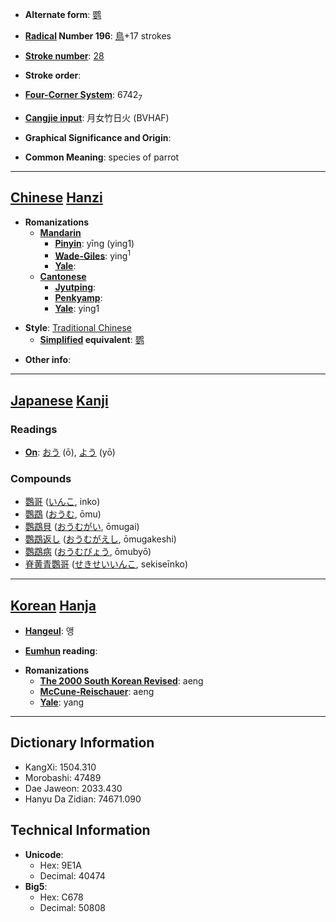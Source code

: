 
<!--
Attention: This page is to be ph34red.

Thank you.
Brought to you by Ph34rness.
-->

* '''Alternate form''': [[鹦]]

* '''[[Wiktionary:Chinese radical index| Radical]] Number 196''': [[Wiktionary:Chinese radical index 鳥|鳥]]+17 strokes

* '''[[Wiktionary:Chinese total strokes index|Stroke number]]''': [[Wiktionary:Chinese total strokes index 28|28]]

* '''Stroke order''': 

* '''[[Wiktionary:Chinese four corner index|Four-Corner System]]''': 6742<sub>7</sub>

* '''[[Wiktionary:Chinese Cangjie index|Cangjie input]]''': 月女竹日火 (BVHAF)

* '''Graphical Significance and Origin''': 

* '''Common Meaning''': species of parrot

----

== [[Chinese]] [[Hanzi]] ==

* '''Romanizations'''
** '''[[Mandarin]]'''
*** '''[[Pinyin]]''': yīng (ying1)
*** '''[[Wade-Giles]]''': ying<sup>1</sup>
*** '''[[Yale]]''': 
** '''[[Cantonese]]'''
*** '''[[Jyutping]]''':
*** '''[[Penkyamp]]''': 
*** '''[[Yale]]''': ying1

* '''Style''': [[Traditional Chinese]] 
** '''[[Simplified Chinese|Simplified]] equivalent''': [[鹦]]

* '''Other info''': 

----

== [[Japanese]] [[Kanji]] ==

===Readings===
* '''[[On]]''': [[おう]] (ō), [[よう]] (yō)
===Compounds===
*[[鸚哥]] ([[いんこ]], inko)
*[[鸚鵡]] ([[おうむ]], ōmu)
*[[鸚鵡貝]] ([[おうむがい]], ōmugai)
*[[鸚鵡返し]] ([[おうむがえし]], ōmugakeshi)
*[[鸚鵡病]] ([[おうむびょう]], ōmubyō)
*[[脊黄青鸚哥]] ([[せきせいいんこ]], sekiseīnko)
----

== [[Korean]] [[Hanja]] ==

* '''[[Hangeul]]''': 앵

* '''[[Eumhun]] reading''': 

* '''Romanizations'''
** '''[[The 2000 South Korean Revised Romanization|The 2000 South Korean Revised]]''': aeng
** '''[[McCune-Reischauer]]''': aeng
** '''[[Yale]]''': yang

----

== Dictionary Information ==

* KangXi: 1504.310
* Morobashi: 47489
* Dae Jaweon: 2033.430
* Hanyu Da Zidian: 74671.090

== Technical Information ==

* '''Unicode''':
** Hex: 9E1A
** Decimal: 40474
* '''Big5''':
** Hex: C678
** Decimal: 50808